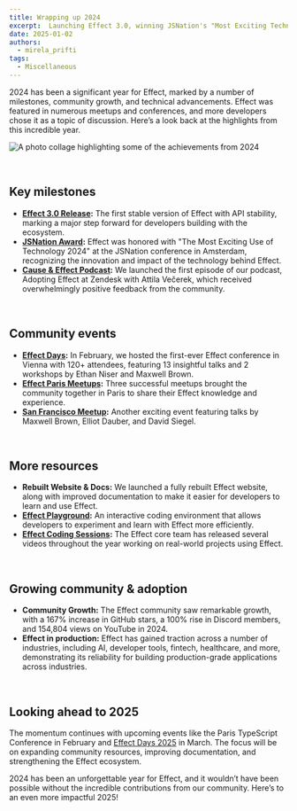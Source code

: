 ```yaml
---
title: Wrapping up 2024
excerpt:  Launching Effect 3.0, winning JSNation's "Most Exciting Technology" open-source award, hosting our first Effect Days conference, and more community growth!
date: 2025-01-02
authors:
  - mirela_prifti
tags:
  - Miscellaneous
---
```



2024 has been a significant year for Effect, marked by a number of milestones, community growth, and technical advancements. Effect was featured in numerous meetups and conferences, and more developers chose it as a topic of discussion. Here’s a look back at the highlights from this incredible year.

![A photo collage highlighting some of the achievements from 2024](../blog/_assets/2024-recap.png)

&nbsp;
## Key milestones

- **[Effect 3.0 Release](https://effect.website/blog/releases/effect/30/):** The first stable version of Effect with API stability, marking a major step forward for developers building with the ecosystem.
- **[JSNation Award](https://x.com/thejsnation/status/1805561129915060248):** Effect was honored with "The Most Exciting Use of Technology 2024" at the JSNation conference in Amsterdam, recognizing the innovation and impact of the technology behind Effect.
- **[Cause & Effect Podcast](https://www.youtube.com/watch?v=rNAqPHBQFEQ):** We launched the first episode of our podcast, Adopting Effect at Zendesk with Attila Večerek, which received overwhelmingly positive feedback from the community.

&nbsp;
## Community events

- **[Effect Days](https://www.youtube.com/playlist?list=PLDf3uQLaK2B9a4tbMgGd9wFeEnMA50z4w):** In February, we hosted the first-ever Effect conference in Vienna with 120+ attendees, featuring 13 insightful talks and 2 workshops by Ethan Niser and Maxwell Brown.
- **[Effect Paris Meetups](https://www.meetup.com/effect-paris/?eventOrigin=event_home_page):** Three successful meetups brought the community together in Paris to share their Effect knowledge and experience.
- **[San Francisco Meetup](https://www.youtube.com/watch?v=HLsc9CoS9LM&list=PLDf3uQLaK2B8YQxAaOc7LSoVA7TXX6zoU):** Another exciting event featuring talks by Maxwell Brown, Elliot Dauber, and David Siegel.

&nbsp;
## More resources

- **Rebuilt Website & Docs:** We launched a fully rebuilt Effect website, along with improved documentation to make it easier for developers to learn and use Effect.
- **[Effect Playground](https://effect.website/play/):** An interactive coding environment that allows developers to experiment and learn with Effect more efficiently.
- **[Effect Coding Sessions](https://www.youtube.com/playlist?list=PLDf3uQLaK2B8vIIjQgl7p2DBwzLPtanhd):** The Effect core team has released several videos throughout the year working on real-world projects using Effect.

&nbsp;
## Growing community & adoption

- **Community Growth:** The Effect community saw remarkable growth, with a 167% increase in GitHub stars, a 100% rise in Discord members, and 154,804 views on YouTube in 2024.
- **Effect in production:** Effect has gained traction across a number of industries, including AI, developer tools, fintech, healthcare, and more, demonstrating its reliability for building production-grade applications across industries.

&nbsp;
## Looking ahead to 2025

The momentum continues with upcoming events like the Paris TypeScript Conference in February and [Effect Days 2025](https://effect.website/events/effect-days) in March. The focus will be on expanding community resources, improving documentation, and strengthening the Effect ecosystem.

2024 has been an unforgettable year for Effect, and it wouldn’t have been possible without the incredible contributions from our community. Here’s to an even more impactful 2025!
